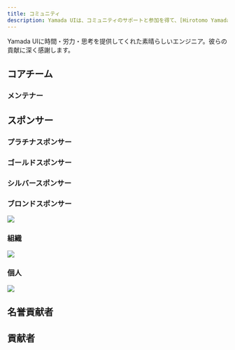 ```yaml
---
title: コミュニティ
description: Yamada UIは、コミュニティのサポートと参加を得て、[Hirotomo Yamada](https://github.com/hirotomoyamada)と[愉快な仲間たち](https://github.com/yamada-ui/yamada-ui/graphs/contributors)によって維持されています。
---
```


Yamada UIに時間・労力・思考を提供してくれた素晴らしいエンジニア。彼らの貢献に深く感謝します。

## コアチーム

### メンテナー

<Contributors type="maintainers" />

## スポンサー

### プラチナスポンサー

<Sponsors type="platinum" />

### ゴールドスポンサー

<Sponsors type="gold" />

### シルバースポンサー

<Sponsors type="silver" />

### ブロンドスポンサー

<img src="https://opencollective.com/yamada-ui/tiers/bronze-sponsor.svg?avatarHeight=48&button=false" />

### 組織

<a href="https://opencollective.com/yamada-ui">
  <img src="https://opencollective.com/yamada-ui/organizations.svg?avatarHeight=48&button=false" />
</a>

### 個人

<a href="https://opencollective.com/yamada-ui">
  <img src="https://opencollective.com/yamada-ui/individuals.svg?avatarHeight=48" />
</a>

## 名誉貢献者

<Contributors type="emeriti" />

## 貢献者

<Contributors />
